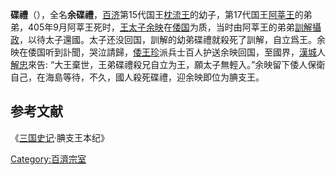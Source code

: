 {{Infobox East Asian
|title=碟禮
|hangul=접례
|hanja=碟禮
}}
'''碟禮'''（{{lang-ko|접례}}），全名'''余碟禮'''，[[百济|百济]]第15代国王[[枕流王|枕流王]]的幼子，第17代国王[[阿莘王|阿莘王]]的弟弟，405年9月阿莘王死时，[[王太子|王太子]][[腆支王|余映]]在[[倭国|倭国]]为质，当时由阿莘王的弟弟[[訓解|訓解]][[攝政|攝政]]，以待太子還國。太子还没回国，訓解的幼弟碟禮就殺死了訓解，自立爲王。余映在倭国听到訃聞，哭泣請歸，[[反正天皇|倭王珍]]派兵士百人护送余映回国，至國界，[[漢城|漢城]]人[[解忠|解忠]]來告: “大王棄世，王弟碟禮殺兄自立为王，願太子無輕入。”余映留下倭人保衛自己，在海島等待，不久，國人殺死碟禮，迎余映即位为腆支王。

==参考文献==
《[[三国史记|三国史记]]·腆支王本纪》
{{朝鲜半岛人物小作品}}

[[Category:百濟宗室|Category:百濟宗室]]
